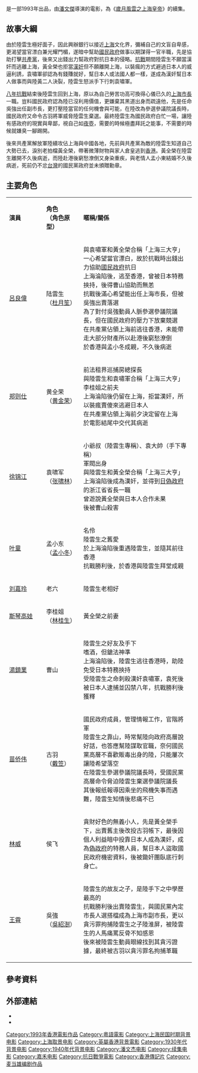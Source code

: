 {{expand|time=2017-02-15T01:20:10+00:00}}
{{Infobox Film
  | image =
  | name = 上海皇帝之雄霸天下 
  | original_name = ''{{lang|en|Lord of East China Sea II}}''
  | director = [[潘文傑_(導演)|潘文傑]]
  | writer = [[蕭若元|蕭若元]]<br />[[麥當雄|麥當雄]]
  | starring = [[呂良偉|呂良偉]]<br />[[鄭則仕|鄭則仕]]<br />[[徐錦江|徐錦江]]<br />[[葉童|葉童]]<br />[[劉嘉玲|劉嘉玲]]<br />[[湯鎮業|湯鎮業]]<br />[[苗僑偉|苗僑偉]]<br />[[斯琴高娃|斯琴高娃]]
  | music = [[羅大佑|羅大佑]]
  | producer = 蕭若元
  | producer_2 = 鍾國基<br />周德華
  | cinematography = [[黃永恆|黃永恆]]
  | editing = 樊恭榮
  | released = {{BHKG}}：{{film date|1993|4|22}}
  | runtime = 103 分鐘
  | country = {{BHKG}}
  | studio = 嘉峰電影有限公司 <small>'''出品'''</small><br>[[麥當雄製作有限公司|麥當雄製作有限公司]] <small>'''攝製'''</small>
  | distributor = 嘉禾(香港)有限公司 (香港)<br />嘉樂影片發行有限公司 (香港)
  | language = [[粤语|粤语]]
  | budget = [[港幣|港幣]]
  | gross  = 香港：[[HK$|HK$]] 7,679,898.00<br>台灣：[[NT$|NT$]] 7,718,590.00<ref>{{cite web |url=http://cinema.nccu.edu.tw/BOX/3A/3A93.HTM |title=1993年台灣票房|work=台灣電影資料庫|accessdate=2021-06-23|archive-url=https://web.archive.org/web/20160304093806/http://cinema.nccu.edu.tw/BOX/3A/3A93.HTM |archive-date=2016-03-04|dead-url=yes}}</ref>
  | imdb_id = tt0099265
  | preceded_by  = 《[[歲月風雲之上海皇帝|歲月風雲之上海皇帝]]》
  | tw_name = 《上海皇帝雄霸天下》
  | hk_name = 《上海皇帝之雄霸天下》
}}

{{engname|《上海皇帝之雄霸天下》|''Lord of East China Sea II''}}是一部1993年出品，由[[潘文傑_(導演)|潘文傑]]導演的電影，為《[[歲月風雲之上海皇帝|歲月風雲之上海皇帝]]》的續集。

== 故事大綱 ==
由於陸雲生極好面子，因此興辦銀行以接近[[上海市_(中華民國)|上海]]文化界，彌補自己的文盲自卑感，更渴望當官漂白兼光耀門楣，遂暗中幫助[[國民政府|國民政府]]做事以期謀得一官半職，先是協助打擊[[中國共產黨|共產黨]]，後來又出錢出力幫政府對抗日本的侵略。[[八年抗戰|抗戰]]期間陸雲生不願當漢奸而逃離上海，黃全榮也拒當[[漢奸|漢奸]]但不願離開上海，以裝瘋的方式避過日本人的威逼利誘，袁嘯軍卻認為有錢賺就好，幫日本人或法國人都一樣，遂成為漢奸幫日本人做事而與陸黃二人決裂，陸雲生怒派手下行刺袁嘯軍。

[[八年抗戰|八年抗戰]]結束後陸雲生回到上海，原以為自己勞苦功高可換得心儀已久的[[上海市行政首長列表#上海市政府市长（抗战后）|上海市長]]一職。豈料國民政府認為陸已沒利用價值，更嫌棄其黑道出身而疏遠他，先是任命吳強出任副市長，更打壓陸當官的任何機會與可能，在陸改為參選參議院議長時，國民政府又命令古羽將軍威脅陸雲生棄選。最終陸雲生為國民政府白忙一場，讓陸有感政府的現實與卑鄙，視自己如[[夜壺|夜壺]]，需要的時候極盡拜託之能事，不需要的時候就嫌臭一腳踢開。

後來共產黨解放軍陸續攻佔上海與中國各地，先前與共產黨為敵的陸雲生知道自己大勢已去，淚別老拍檔黃全榮，帶著微薄財物與家人倉皇逃到[[英屬香港|香港]]。黃全榮在陸雲生離開不久後病逝，而陸赴港後窮愁潦倒又身染重疾，與老情人孟小東結婚不久後病逝，死前仍不忿[[台灣|台灣]]的國民黨政府並未頒贈勳章。

== 主要角色 ==
{|class="wikitable" width="60%"
|- style="background:cornflowerblue; color:white" align="center"
|style="width:10%"|'''演員'''||style="width:10%"|'''角色<br>（角色原型）'''||style="width:30%"|'''暱稱/關係'''
|-
|[[呂良偉|呂良偉]]||陆雲生<br>（[[杜月笙|杜月笙]]）||與袁嘯軍和黃全榮合稱「上海三大亨」<br>一心希望當官漂白，故於抗戰時出錢出力協助[[國民政府|國民政府]]抗日<br>上海淪陷後，逃至香港，曾被日本特務挾持，後得曹山協助而無恙<br>抗戰後滿心希望能出任上海市長，但被吳強出賣落選<br>為了對付吳強動員人脈參選參議院議長，但在國民政府的壓力下放棄競選<br>在共產黨佔領上海前逃往香港，未能帶走大部分財產所以赴港後窮愁潦倒<br>於香港與孟小冬成親，不久後病逝
|-
|[[郑则仕|郑则仕]]||黄全荣<br>（[[黄金荣|黄金荣]]）||前法租界巡捕房總探長<br>與陸雲生和袁嘯軍合稱「上海三大亨」<br>李桂姐之前夫<br>上海淪陷後仍留在上海，拒當漢奸，所以裝瘋賣傻來逃避日本人<br>在共產黨佔領上海前夕決定留在上海<br>於電影結尾中交代其病逝
|-
|[[徐锦江|徐锦江]]||袁啸军<br>（[[张啸林|张啸林]]）||小爺叔（陸雲生專稱）、袁大帥（手下專稱）<br>軍閥出身<br>與陸雲生和黃全榮合稱「上海三大亨」<br>上海淪陷後成為漢奸，並得到[[汪精卫政权|日偽政府]]的浙江省省長一職<br>曾遊說黃全榮與日本人合作未果<br>後被曹山殺害
|-
|[[叶童|叶童]]||孟小东<br>（[[孟小冬|孟小冬]]）||名伶<br>陸雲生之舊愛<br>於上海淪陷後重遇陸雲生，並隨其前往香港<br>抗戰勝利後，於香港與陸雲生拜堂成親
|-
|[[刘嘉玲|刘嘉玲]]||老六||陸雲生老相好
|-
|[[斯琴高娃|斯琴高娃]]||李桂姐<br>（[[林桂生|林桂生]]）||黃全榮之前妻
|-
|[[湯鎮業|湯鎮業]]||曹山||陸雲生之好友及手下<br>嗜酒，但鎗法神準<br>上海淪陷後，陸雲生逃往香港時，助陸免受日本特務挾持<br>受陸雲生之命刺殺漢奸袁嘯軍，袁死後被日本人逮捕並囚禁八年，抗戰勝利後獲釋
|-
|[[苗侨伟|苗侨伟]]||古羽<br>（[[戴笠|戴笠]]）||國民政府成員，管理情報工作，官階將軍<br>陸雲生之靠山，時常幫陸向政府高層說好話，也答應幫陸謀取官職，奈何國民黨高層不喜歡販毒出身的陸，只能屢次讓陸希望落空<br>在陸雲生參選參議院議長時，受國民黨高層命令脅迫陸雲生棄選參議院議長<br>其後報纸報導因乘坐的飛機失事而遇難，陸雲生知情後悲痛不已
|-
|[[林威|林威]]||侯飞||貪財好色的無義小人，先是黃全榮手下，出賣舊主後改投古羽帳下，最後因個人利益暗中投靠日本人成為漢奸，成為[[汪精衛政權|偽政府]]的特務人員，幫日本人盜取國民政府機密資料，後被鋤奸團臥底行刺身亡。
|-
|[[王霄_(演員)|王霄]]||吳強<br>（[[吳紹澍|吳紹澍]]）||陸雲生的故友之子，是陸手下之中學歷最高的<br>抗戰勝利後出賣陸雲生，與國民黨內定市長人選搭檔成為上海市副市長，更以貪污罪拘捕陸雲生之子陸淮屏，被陸雲生的人馬痛罵反骨不知感恩<br>後來被陸雲生動員眼線找到其貪污證據，最終被古羽以貪污罪名拘捕革職
|}

== 參考資料 ==
{{reflist}}

== 外部連結 ==
*{{Hkmdb title|7632}}
*{{douban}}

[[Category:1993年香港電影作品|Category:1993年香港電影作品]]
[[Category:粵語電影|Category:粵語電影]]
[[Category:上海民国时期背景电影|Category:上海民国时期背景电影]]
[[Category:上海取景电影|Category:上海取景电影]]
[[Category:英屬香港背景電影|Category:英屬香港背景電影]]
[[Category:1930年代背景电影|Category:1930年代背景电影]]
[[Category:1940年代背景电影|Category:1940年代背景电影]]
[[Category:潘文杰电影|Category:潘文杰电影]]
[[Category:续集电影|Category:续集电影]]
[[Category:嘉禾电影|Category:嘉禾电影]]
[[Category:抗日戰爭電影|Category:抗日戰爭電影]]
[[Category:香港傳記片|Category:香港傳記片]]
[[Category:麦当雄编剧作品|Category:麦当雄编剧作品]]